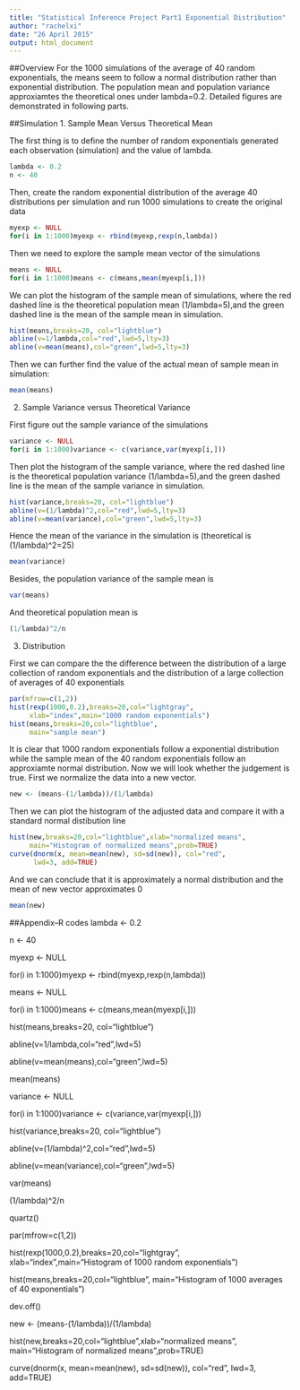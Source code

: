 ```yaml
---
title: "Statistical Inference Project Part1 Exponential Distribution"
author: "rachelxi"
date: "26 April 2015"
output: html_document
---
```

##Overview
For the 1000 simulations of the average of 40 random exponentials, the means seem to follow a normal distribution rather than exponential distribution. The population mean and population variance approxiamtes the theoretical ones under lambda=0.2. Detailed figures are demonstrated in following parts.

##Simulation
1. Sample Mean Versus Theoretical Mean

The first thing is to define the number of random exponentials generated each observation (simulation) and the value of lambda.
```r
lambda <- 0.2
n <- 40
```
Then, create the random exponential distribution of the average 40 distributions per simulation and run 1000 simulations to create the original data
```r
myexp <- NULL
for(i in 1:1000)myexp <- rbind(myexp,rexp(n,lambda))
```
Then we need to explore the sample mean vector of the simulations
```r
means <- NULL
for(i in 1:1000)means <- c(means,mean(myexp[i,]))
```
We can plot the histogram of the sample mean of simulations, where the red dashed line is the theoretical population mean (1/lambda=5),and the green dashed line is the mean of the sample mean in simulation.
```r
hist(means,breaks=20, col="lightblue")
abline(v=1/lambda,col="red",lwd=5,lty=3)
abline(v=mean(means),col="green",lwd=5,lty=3)
```

Then we can further find the value of the actual mean of sample mean in simulation:
```r
mean(means)
```
2. Sample Variance versus Theoretical Variance

First figure out the sample variance of the simulations 
```r
variance <- NULL
for(i in 1:1000)variance <- c(variance,var(myexp[i,]))
```
Then plot the histogram of the sample variance,  where the red dashed line is the theoretical population variance (1/lambda=5),and the green dashed line is the mean of the sample variance in simulation.
```r
hist(variance,breaks=20, col="lightblue")
abline(v=(1/lambda)^2,col="red",lwd=5,lty=3)
abline(v=mean(variance),col="green",lwd=5,lty=3)
```

Hence the mean of the variance in the simulation is (theoretical is (1/lambda)^2=25)
```r
mean(variance)
```
Besides, the population variance of the sample mean is
```r
var(means)
```
And theoretical population mean is 
```r
(1/lambda)^2/n
```
3. Distribution

First we can compare the the difference between the distribution of a large collection of random exponentials and the distribution of a large collection of averages of 40 exponentials
```r
par(mfrow=c(1,2))
hist(rexp(1000,0.2),breaks=20,col="lightgray",
     xlab="index",main="1000 random exponentials")
hist(means,breaks=20,col="lightblue",
     main="sample mean")
```

It is clear that 1000 random exponentials follow a exponential distribution while the sample mean of the 40 random exponentials follow an approxiamte normal distribution. Now we will look whether the judgement is true.
First we normalize the data into a new vector.
```r
new <- (means-(1/lambda))/(1/lambda)
```
Then we can plot the histogram of the adjusted data and compare it with a standard normal distibution line
```r
hist(new,breaks=20,col="lightblue",xlab="normalized means",
     main="Histogram of normalized means",prob=TRUE)
curve(dnorm(x, mean=mean(new), sd=sd(new)), col="red", 
      lwd=3, add=TRUE)
```

And we can conclude that it is approximately a normal distribution and the mean of new vector approximates 0
```r
mean(new)
```
##Appendix--R codes
lambda <- 0.2

n <- 40

myexp <- NULL

for(i in 1:1000)myexp <- rbind(myexp,rexp(n,lambda))

means <- NULL

for(i in 1:1000)means <- c(means,mean(myexp[i,]))

hist(means,breaks=20, col="lightblue")

abline(v=1/lambda,col="red",lwd=5)

abline(v=mean(means),col="green",lwd=5)

mean(means)

variance <- NULL

for(i in 1:1000)variance <- c(variance,var(myexp[i,]))

hist(variance,breaks=20, col="lightblue")

abline(v=(1/lambda)^2,col="red",lwd=5)

abline(v=mean(variance),col="green",lwd=5)

var(means)

(1/lambda)^2/n

quartz()

par(mfrow=c(1,2))

hist(rexp(1000,0.2),breaks=20,col="lightgray",
     xlab="index",main="Histogram of 1000 random exponentials")

hist(means,breaks=20,col="lightblue",
     main="Histogram of 1000 averages of 40 exponentials")

dev.off()

new <- (means-(1/lambda))/(1/lambda)

hist(new,breaks=20,col="lightblue",xlab="normalized means",
     main="Histogram of normalized means",prob=TRUE)

curve(dnorm(x, mean=mean(new), sd=sd(new)), col="red", 
      lwd=3, add=TRUE)